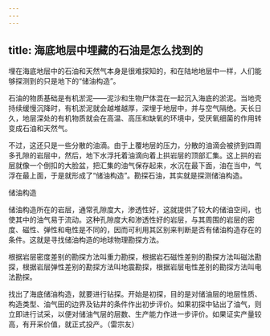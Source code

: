 ```yaml
---
---
---
```

title: 海底地层中埋藏的石油是怎么找到的
---




埋在海底地层中的石油和天然气本身是很难探知的，和在陆地地层中一样，人们能够探测到的只是地下的“储油构造”。

石油的物质基础是有机淤泥——泥沙和生物尸体混在一起沉入海底的淤泥。当地壳持续缓慢沉降时，有机淤泥就会越堆越厚，深埋于地层中，并与空气隔绝。天长日久，地层深处的有机物质就会在高温、高压和缺氧的环境中，受厌氧细菌的作用转变成石油和天然气。

不过，这还只是一些分散的油滴。由于上覆地层的压力，分散的油滴会被挤到四周多孔隙的岩层中，然后，地下水浮托着油滴向着上拱岩层的顶部汇集。这上拱的岩层就像一个倒扣的大脸盆，把汇集的油气保存起来，水沉在最下面，油在当中，气浮在最上面，于是就形成了“储油构造”。勘探石油，其实就是探测储油构造。

储油构造



储油构造所在的岩层，通常孔隙度大，渗透性好，这就提供了较大的储油空间，也使其中的油气易于流动。这种孔隙度大和渗透性好的岩层，与其周围的岩层的密度、磁性、弹性和电性是不同的，因而可利用其区别来判断是否有储油构造存在的条件。这就是寻找储油构造的地球物理勘探方法。

根据岩层密度差别的勘探方法叫重力勘探，根据岩石磁性差别的勘探方法叫磁法勘探，根据岩层弹性差别的勘探方法叫地震勘探，根据岩层电性差别的勘探方法叫电法勘探。

找出了海底储油构造，就要进行钻探。开始是初探，目的是对储油层的地层性质、构造类型、油气田的边界及钻井的条件作出初步评价。如果初探中钻出了油气，则立即进行试采，以便对储油气层的层数、生产能力作进一步评价。如果证实产量较高，有开采价值，就正式投产。（雷宗友）